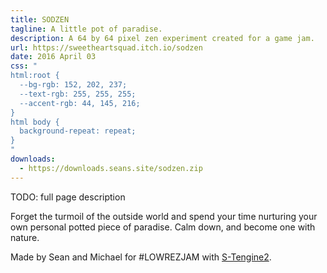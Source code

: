 ```yaml
---
title: SODZEN
tagline: A little pot of paradise.
description: A 64 by 64 pixel zen experiment created for a game jam.
url: https://sweetheartsquad.itch.io/sodzen
date: 2016 April 03
css: "
html:root {
  --bg-rgb: 152, 202, 237;
  --text-rgb: 255, 255, 255;
  --accent-rgb: 44, 145, 216;
}
html body {
  background-repeat: repeat;
}
"
downloads:
  - https://downloads.seans.site/sodzen.zip
---
```


TODO: full page description


Forget the turmoil of the outside world and spend your time nurturing your own personal potted piece of paradise. Calm down, and become one with nature.

Made by Sean and Michael for #LOWREZJAM with [S-Tengine2](https://github.com/SweetheartSquad/S-Tengine2).
